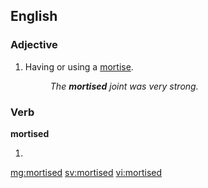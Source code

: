 ==English==

===Adjective===
{{en-adj|-}}

# Having or using a [[mortise]].
#: ''The '''mortised''' joint was very strong.''

===Verb===
'''mortised'''

# {{en-past of|mortised}}

[[mg:mortised]]
[[sv:mortised]]
[[vi:mortised]]